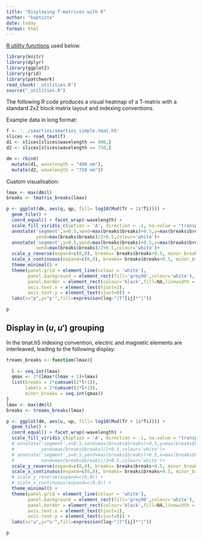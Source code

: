 ```yaml
---
title: "Displaying T-matrices with R"
author: "baptiste"
date: today
format: html
---
```


[R utility functions](_utilities.R) used below.

```r
library(knitr)
library(dplyr)
library(ggplot2)
library(grid)
library(patchwork)
read_chunk('_utilities.R')
source("_utilities.R")
```


The following R code produces a visual heatmap of a T-matrix with a standard 2x2 block matrix layout and indexing conventions.

Example data in long format:

```r
f <- '../smarties/smarties_simple.tmat.h5'
slices <- read_tmat(f)
d1 <- slices[slices$wavelength == 400,]
d2 <- slices[slices$wavelength == 750,]

dm <- rbind(
  mutate(d1, wavelength = "400 nm"),
  mutate(d2, wavelength = "750 nm"))
```

Custom visualisation:

```r
lmax <- max(dm$l)
breaks <- tmatrix_breaks(lmax)

p <- ggplot(dm, aes(q, qp, fill= log10(Mod(Tr + 1i*Ti)))) +
  geom_tile() +
  coord_equal() + facet_wrap(~wavelength) +
  scale_fill_viridis_c(option = 'A', direction = -1, na.value = "transparent") +
  annotate('segment',x=0.5,xend=max(breaks$breaks)+0.5,y=max(breaks$breaks)/2+0.5,
           yend=max(breaks$breaks)/2+0.5,colour='white')+
  annotate('segment',y=0.5,yend=max(breaks$breaks)+0.5,x=max(breaks$breaks)/2+0.5,
           xend=max(breaks$breaks)/2+0.5,colour='white')+
  scale_y_reverse(expand=c(0,0), breaks= breaks$breaks+0.5, minor_breaks=breaks$minor_breaks+0.5, labels=breaks$labels) +
  scale_x_continuous(expand=c(0,0), breaks= breaks$breaks+0.5, minor_breaks=breaks$minor_breaks+0.5, labels=breaks$labels) +
  theme_minimal() +
  theme(panel.grid = element_line(colour = 'white'), 
        panel.background = element_rect(fill='grey90',colour='white'),
        panel.border = element_rect(colour='black',fill=NA,linewidth = 0.2),
        axis.text.x = element_text(hjust=1),
        axis.text.y = element_text(vjust=0)) +
  labs(x="p",y="p'",fill=expression(log~"|T"[ij]*"|"))

p
```

## Display in $(u,u')$ grouping

In the tmat.h5 indexing convention, electric and magnetic elements are interleaved, leading to the following display:

```r
treams_breaks <- function(lmax){
  
  l <- seq.int(lmax)
  qmax <- 2*(lmax*(lmax + 1)+lmax)
  list(breaks = 2*cumsum((2*l+1)),
       labels = 2*cumsum((2*l+1)),
       minor_breaks = seq.int(qmax))
}
lmax <- max(dm$l)
breaks <- treams_breaks(lmax)

p <- ggplot(dm, aes(u, up, fill= log10(Mod(Tr + 1i*Ti)))) +
  geom_tile() +
  coord_equal() + facet_wrap(~wavelength) +
  scale_fill_viridis_c(option = 'A', direction = -1, na.value = "transparent") +
  # annotate('segment',x=0.5,xend=max(breaks$breaks)+0.5,y=max(breaks$breaks)/2+0.5,
  #          yend=max(breaks$breaks)/2+0.5,colour='white')+
  # annotate('segment',y=0.5,yend=max(breaks$breaks)+0.5,x=max(breaks$breaks)/2+0.5,
  #          xend=max(breaks$breaks)/2+0.5,colour='white')+
  scale_y_reverse(expand=c(0,0), breaks= breaks$breaks+0.5, minor_breaks=breaks$minor_breaks+0.5, labels=breaks$labels) +
  scale_x_continuous(expand=c(0,0), breaks= breaks$breaks+0.5, minor_breaks=breaks$minor_breaks+0.5, labels=breaks$labels) +
  # scale_y_reverse(expand=c(0,0)) +
  # scale_x_continuous(expand=c(0,0)) +
  theme_minimal() +
  theme(panel.grid = element_line(colour = 'white'), 
        panel.background = element_rect(fill='grey90',colour='white'),
        panel.border = element_rect(colour='black',fill=NA,linewidth = 0.2),
        axis.text.x = element_text(hjust=1),
        axis.text.y = element_text(vjust=0)) +
  labs(x="u",y="u'",fill=expression(log~"|T"[ij]*"|"))

p
```
